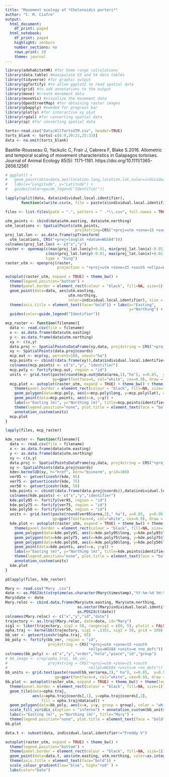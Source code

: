 ```yaml
---
title: "Movement ecology of *Chelonoidis porteri*"
author: "C. M. Ciafre"
output:
  html_document:
    df_print: paged
  html_notebook:
    df_print: paged
    highlight: zenburn
    number_sections: no
    rows.print: 10
    theme: journal
---
```

```r
library(adehabitatHR) #for home range calculations
library(data.table) #manipulate S3 and S4 data tables
library(tidyverse) #for graphic output
library(ggfortify) #to allow ggplot2 to read spatial data
library(grid) #to add annotations to the output
library(move) #create movement data
library(moveVis) #visualize the movement data
library(OpenStreetMap) #for obtaining raster images
library(pbapply) #needed for progress bar
library(plotly) #for interactive xy plot
library(rgdal) #for converting spatial data
library(sp) #for converting spatial data

torts<-read.csv("Data/AllTortsUTM.csv", header=TRUE)
torts_blank <- torts[-c(6:9,20:21,25:33)]
data <- na.omit(torts_blank)
```


Bastille-Rousseau G, Yackulic C, Frair J, Cabrera F, Blake S.2016. Allometric and temporal scaling of movement characteristics in Galapagos tortoises. Journal of Animal Ecology 85(5): 1171–1181. https://doi.org/10.1111/1365-2656.12561

```r
# ggplot() +
#   geom_point(data=data,aes(location.long,location.lat,color=individual.local.identifier)) +
#   labs(x="Longitude", y="Latitude") +
#   guides(color=guide_legend("Identifier"))
```

```r
lapply(split(data, data$individual.local.identifier),
       function(x)write.csv(x, file = paste(x$individual.local.identifier[1],".csv"), row.names = FALSE))
```

```r
files <- list.files(path = ".", pattern = " .*\\.csv", full.names = TRUE)
```

```r
utm_points <- cbind(data$utm.easting, data$utm.northing)
utm_locations <- SpatialPoints(utm_points, 
                               proj4string=CRS("+proj=utm +zone=15 +south +datum=WGS84"))
proj_lat.lon <- as.data.frame(spTransform(
  utm_locations, CRS("+proj=longlat +datum=WGS84")))
colnames(proj_lat.lon) <- c("x","y")
raster <- openmap(c(max(proj_lat.lon$y)+0.01, min(proj_lat.lon$x)-0.01), 
                  c(min(proj_lat.lon$y)-0.01, max(proj_lat.lon$x)+0.01), 
                  type = "bing")
raster_utm <- openproj(raster, 
                       projection = "+proj=utm +zone=15 +south +ellps=WGS84 +units=m +no_defs")
```

```r
autoplot(raster_utm, expand = TRUE) + theme_bw() +
  theme(legend.position="bottom") +
  theme(panel.border = element_rect(colour = "black", fill=NA, size=1)) +
  geom_point(data=data, aes(utm.easting, 
                            utm.northing, 
                            color=individual.local.identifier), size = 3, alpha = 0.8) +
  theme(axis.title = element_text(face="bold")) + labs(x="Easting",
                                                       y="Northing") + 
  guides(color=guide_legend("Identifier"))
```



```r
mcp_raster <- function(filename){
  data <- read.csv(file = filename)
  x <- as.data.frame(data$utm.easting)
  y <- as.data.frame(data$utm.northing)
  xy <- c(x,y)
  data.proj <- SpatialPointsDataFrame(xy,data, proj4string = CRS("+proj=utm +zone=15 +south +ellps=WGS84 +units=m +no_defs"))
  xy <- SpatialPoints(data.proj@coords)
  mcp.out <- mcp(xy, percent=100, unout="ha")
  mcp.points <- cbind((data.frame(xy)),data$individual.local.identifier)
  colnames(mcp.points) <- c("x","y", "identifier")
  mcp.poly <- fortify(mcp.out, region = "id")
  units <- grid.text(paste(round(mcp.out@data$area,2),"ha"), x=0.85,  y=0.95,
                     gp=gpar(fontface=4, col="white", cex=0.9), draw = FALSE)
  mcp.plot <- autoplot(raster_utm, expand = TRUE) + theme_bw() + theme(legend.position="none") +
    theme(panel.border = element_rect(colour = "black", fill=NA, size=1)) +
    geom_polygon(data=mcp.poly, aes(x=mcp.poly$long, y=mcp.poly$lat), alpha = 0.4, fill="orange") +
    geom_point(data=mcp.points, aes(x=x, y=y)) + 
    labs(x="Easting (m)", y="Northing (m)", title=mcp.points$identifier) +
    theme(legend.position="none", plot.title = element_text(face = "bold", hjust = 0.5)) + 
    annotation_custom(units)
  mcp.plot
}

lapply(files, mcp_raster)
```

```r
kde_raster <- function(filename){
  data <- read.csv(file = filename)
  x <- as.data.frame(data$utm.easting)
  y <- as.data.frame(data$utm.northing)
  xy <- c(x,y)
  data.proj <- SpatialPointsDataFrame(xy,data, proj4string = CRS("+proj=utm +zone=15 +south +ellps=WGS84 +units=m +no_defs"))
  xy <- SpatialPoints(data.proj@coords)
  kde<-kernelUD(xy, h="href", kern="bivnorm", grid=100)
  ver95 <- getverticeshr(kde, 95)
  ver75 <- getverticeshr(kde, 75)
  ver50 <- getverticeshr(kde, 50)
  kde.points <- cbind((data.frame(data.proj@coords)),data$individual.local.identifier)
  colnames(kde.points) <- c("x","y","identifier")
  kde.poly95 <- fortify(ver95, region = "id")
  kde.poly75 <- fortify(ver75, region = "id")
  kde.poly50 <- fortify(ver50, region = "id")
  units <- grid.text(paste(round(ver95$area,2)," ha"), x=0.85,  y=0.95,
                     gp=gpar(fontface=4, col="white", cex=0.9), draw = FALSE)
  kde.plot <- autoplot(raster_utm, expand = TRUE) + theme_bw() + theme(legend.position="none") +
    theme(panel.border = element_rect(colour = "black", fill=NA, size=1)) +
    geom_polygon(data=kde.poly95, aes(x=kde.poly95$long, y=kde.poly95$lat), alpha = 0.4, fill="red") +
    geom_polygon(data=kde.poly75, aes(x=kde.poly75$long, y=kde.poly75$lat), alpha = 0.4, fill="purple") +
    geom_polygon(data=kde.poly50, aes(x=kde.poly50$long, y=kde.poly50$lat), alpha = 0.4, fill="darkblue") +
    geom_point(data=kde.points, aes(x=x, y=y)) +
    labs(x="Easting (m)", y="Northing (m)", title=kde.points$identifier) +
    theme(legend.position="none", plot.title = element_text(face = "bold", hjust = 0.5)) + 
    annotation_custom(units)
  kde.plot
}

pblapply(files, kde_raster)
```

```r
Mary <- read.csv("Mary .csv")
date <- as.POSIXct(strptime(as.character(Mary$timestamp),"%Y-%m-%d %H:%M:%S", tz="Asia/Bangkok"))
Mary$date <- date
Mary.reloc <- cbind.data.frame(Mary$utm.easting, Mary$utm.northing,
                                as.vector(Mary$individual.local.identifier),
                                as.POSIXct(date))
colnames(Mary.reloc) <- c("x","y","id","date")
trajectory <- as.ltraj(Mary.reloc, date=date, id="Mary")
sig1 <- liker(trajectory, sig2 = 58, rangesig1 = c(0, 5), plotit = FALSE)
opha.traj <- kernelbb(trajectory, sig1 = .1351, sig2 = 58, grid = 100)
bb_ver <- getverticeshr(opha.traj, 95)
bb_poly <- fortify(bb_ver, region = "id", 
                   proj4string = CRS("+proj=utm +zone=15 +south
                                     +ellps=WGS84 +units=m +no_defs"))
colnames(bb_poly) <- c("x","y","order","hole","piece","id","group")
# bb_image <- crop(opha.traj, bb_ver, 
#                  proj4string = CRS("+proj=utm +zone=15 +south 
#                                    +ellps=WGS84 +units=m +no_defs"))
bb_units <- grid.text(paste(round(bb_ver$area,2)," ha"), x=0.85,  y=0.95,
                      gp=gpar(fontface=4, col="white", cex=0.9), draw = FALSE)
bb.plot <- autoplot(raster_utm, expand = TRUE) + theme_bw() + theme(legend.position="none") +
  theme(panel.border = element_rect(colour = "black", fill=NA, size=1)) +
  geom_tile(data=opha.traj, 
            aes(x=opha.traj@coords[,1], y=opha.traj@coords[,2],
                fill = opha.traj@data$ud)) +
  geom_polygon(data=bb_poly, aes(x=x, y=y, group = group), color = "white", fill = NA) +
  scale_fill_viridis_c(option = "inferno") + annotation_custom(bb_units) +
  labs(x="Easting (m)", y="Northing (m)", title="Mary") +
  theme(legend.position="none", plot.title = element_text(face = "bold", hjust = 0.5))
bb.plot
```

```r
data.t <- subset(data, individual.local.identifier!="Freddy V")

autoplot(raster_utm, expand = TRUE) + theme_bw() +
  theme(legend.position="bottom") +
  theme(panel.border = element_rect(colour = "black", fill=NA, size=1)) +
  geom_point(data=data.t, aes(utm.easting, utm.northing, color=as.integer(timestamp)), size = 3, alpha = 0.8) +
  theme(axis.title = element_text(face="bold")) + 
  scale_colour_gradient(low="blue", high="red" ) +
  labs(color="Date")
```






